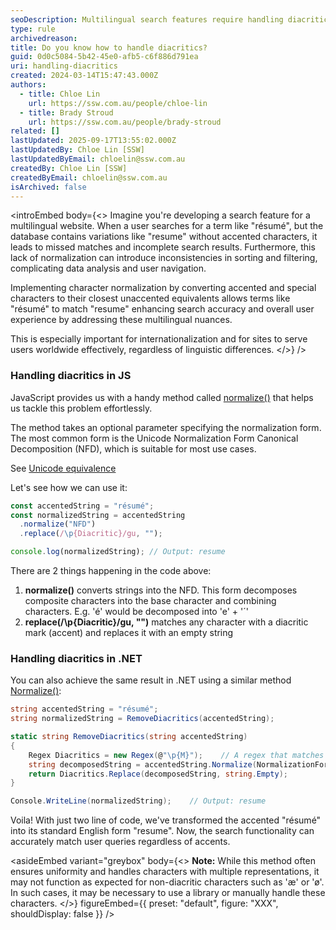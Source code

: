 ```yaml
---
seoDescription: Multilingual search features require handling diacritics to ensure accurate matches and a seamless user experience.
type: rule
archivedreason:
title: Do you know how to handle diacritics?
guid: 0d0c5084-5b42-45e0-afb5-c6f886d791ea
uri: handling-diacritics
created: 2024-03-14T15:47:43.000Z
authors:
  - title: Chloe Lin
    url: https://ssw.com.au/people/chloe-lin
  - title: Brady Stroud
    url: https://ssw.com.au/people/brady-stroud
related: []
lastUpdated: 2025-09-17T13:55:02.000Z
lastUpdatedBy: Chloe Lin [SSW]
lastUpdatedByEmail: chloelin@ssw.com.au
createdBy: Chloe Lin [SSW]
createdByEmail: chloelin@ssw.com.au
isArchived: false
---
```


<introEmbed
  body={<>
Imagine you're developing a search feature for a multilingual website. When a user searches for a term like "résumé", but the database contains variations like "resume" without accented characters, it leads to missed matches and incomplete search results. Furthermore, this lack of normalization can introduce inconsistencies in sorting and filtering, complicating data analysis and user navigation.

Implementing character normalization by converting accented and special characters to their closest unaccented equivalents allows terms like "résumé" to match "resume" enhancing search accuracy and overall user experience by addressing these multilingual nuances.

This is especially important for internationalization and for sites to serve users worldwide effectively, regardless of linguistic differences.
  </>}
/>
### Handling diacritics in JS

JavaScript provides us with a handy method called [normalize()](https://developer.mozilla.org/en-US/docs/Web/JavaScript/Reference/Global_Objects/String/normalize) that helps us tackle this problem effortlessly.

The method takes an optional parameter specifying the normalization form. The most common form is the Unicode Normalization Form Canonical Decomposition (NFD), which is suitable for most use cases.

See [Unicode equivalence](https://en.wikipedia.org/wiki/Unicode_equivalence)

Let's see how we can use it:

```js
const accentedString = "résumé";
const normalizedString = accentedString
  .normalize("NFD")
  .replace(/\p{Diacritic}/gu, "");

console.log(normalizedString); // Output: resume
```

There are 2 things happening in the code above:

1. **normalize()** converts strings into the NFD. This form decomposes composite characters into the base character and combining characters. E.g. 'é' would be decomposed into 'e' + '´'
2. **replace(/\p\{Diacritic}/gu, "")** matches any character with a diacritic mark (accent) and replaces it with an empty string

### Handling diacritics in .NET

You can also achieve the same result in .NET using a similar method [Normalize()]([https://learn.microsoft.com/en-us/dotnet/api/system.string.normalize?view=net-8.0#system-string-normalize(system-text-normalizationform&WT.mc_id=DP-MVP-33518)](https://learn.microsoft.com/en-us/dotnet/api/system.string.normalize?view=net-8.0#system-string-normalize(system-text-normalizationform&WT.mc_id=DP-MVP-33518))):

```csharp
string accentedString = "résumé";
string normalizedString = RemoveDiacritics(accentedString);

static string RemoveDiacritics(string accentedString)
{
    Regex Diacritics = new Regex(@"\p{M}");    // A regex that matches any diacritic.
    string decomposedString = accentedString.Normalize(NormalizationForm.FormD);   // Equivalent to NFD
    return Diacritics.Replace(decomposedString, string.Empty);
}

Console.WriteLine(normalizedString);    // Output: resume
```

Voila! With just two line of code, we've transformed the accented "résumé" into its standard English form "resume". Now, the search functionality can accurately match user queries regardless of accents.

<asideEmbed
  variant="greybox"
  body={<>
    **Note:**
While this method often ensures uniformity and handles characters with multiple representations, it may not function as expected for non-diacritic characters such as 'æ' or 'ø'. In such cases, it may be necessary to use a library or manually handle these characters.
  </>}
  figureEmbed={{
    preset: "default",
    figure: "XXX",
    shouldDisplay: false
  }}
/>
